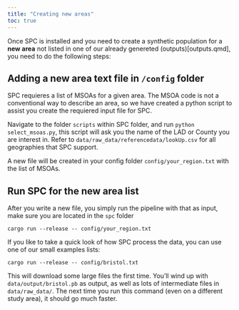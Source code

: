 ```yaml
---
title: "Creating new areas"
toc: true
---
```


Once SPC is installed and you need to create a synthetic population for a **new area** not listed in one of our already genereted (outputs)[outputs.qmd], you need to do the following steps:

## Adding a new area text file in `/config` folder

SPC requieres a list of MSOAs for a given area. The MSOA code is not a conventional way to describe an area, so we have created a python script to assist you create the requiered input file for SPC.

Navigate to the folder `scripts` within SPC folder, and run `python select_msoas.py`, this script will ask you the name of the LAD or County you are interest in. Refer to `data/raw_data/referencedata/lookUp.csv` for all geographies that SPC support. 

A new file will be created in your config folder `config/your_region.txt` with the list of MSOAs.

## Run SPC for the new area list

After you write a new file, you simply run the pipeline with that as input, make sure you are located in the `spc` folder

```
cargo run --release -- config/your_region.txt
```

If you like to take a quick look of how SPC process the data, you can use one of our small examples lists:

```
cargo run --release -- config/bristol.txt
```

This will download some large files the first time. You'll wind up with
`data/output/bristol.pb` as output, as well as lots of
intermediate files in `data/raw_data/`. The next time you run this command
(even on a different study area), it should go much faster.
